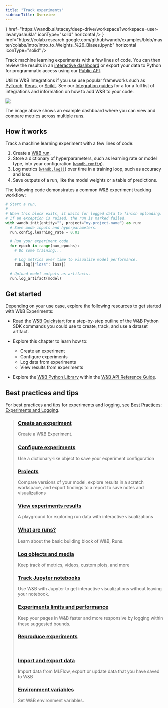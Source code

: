 ```yaml
---
title: "Track experiments"
sidebarTitle: Overview
---
```


<CardGroup cols={3}>
  <Card
    title="Try in W&B"
    icon={<svg viewBox="0 0 40 40" width="35" height="35" aria-hidden="true" fill="none" class="sc-fAUdSK emcrcO"><g clip-path="url(#clip0_911_1404)"><path d="M11 11.125C10.137 11.125 9.43748 10.4254 9.43748 9.56246C9.43748 8.6995 10.137 7.99994 11 7.99994C11.863 7.99994 12.5625 8.6995 12.5625 9.56246C12.5625 10.4254 11.863 11.125 11 11.125Z" fill="#FAC13C"></path><path d="M11 18.3126C9.61929 18.3126 8.5 17.1933 8.5 15.8126C8.5 14.4318 9.61929 13.3126 11 13.3126C12.3807 13.3126 13.5 14.4318 13.5 15.8126C13.5 17.1933 12.3807 18.3126 11 18.3126Z" fill="#FAC13C"></path><path d="M11 30.8125C9.61929 30.8125 8.5 29.6932 8.5 28.3125C8.5 26.9318 9.61929 25.8125 11 25.8125C12.3807 25.8125 13.5 26.9318 13.5 28.3125C13.5 29.6932 12.3807 30.8125 11 30.8125Z" fill="#FAC13C"></path><path d="M9.43748 22.0627C9.43748 22.9256 10.137 23.6252 11 23.6252C11.863 23.6252 12.5625 22.9256 12.5625 22.0627C12.5625 21.1997 11.863 20.5001 11 20.5001C10.137 20.5001 9.43748 21.1997 9.43748 22.0627Z" fill="#FAC13C"></path><path d="M11 35.9605C10.137 35.9605 9.43748 35.261 9.43748 34.398C9.43748 33.5351 10.137 32.8355 11 32.8355C11.863 32.8355 12.5625 33.5351 12.5625 34.398C12.5625 35.261 11.863 35.9605 11 35.9605Z" fill="#FAC13C"></path><path d="M11 43.1481C9.61929 43.1481 8.5 42.0288 8.5 40.6481C8.5 39.2674 9.61929 38.1481 11 38.1481C12.3807 38.1481 13.5 39.2674 13.5 40.6481C13.5 42.0288 12.3807 43.1481 11 43.1481Z" fill="#FAC13C"></path><path d="M11 55.6481C9.61929 55.6481 8.5 54.5288 8.5 53.1481C8.5 51.7674 9.61929 50.6481 11 50.6481C12.3807 50.6481 13.5 51.7674 13.5 53.1481C13.5 54.5288 12.3807 55.6481 11 55.6481Z" fill="#FAC13C"></path><path d="M9.43748 46.8982C9.43748 47.7612 10.137 48.4607 11 48.4607C11.863 48.4607 12.5625 47.7612 12.5625 46.8982C12.5625 46.0353 11.863 45.3357 11 45.3357C10.137 45.3357 9.43748 46.0353 9.43748 46.8982Z" fill="#FAC13C"></path><path d="M18.4375 -13.4375C18.4375 -12.5745 19.1371 -11.875 20 -11.875C20.863 -11.875 21.5625 -12.5745 21.5625 -13.4375C21.5625 -14.3004 20.863 -15 20 -15C19.1371 -15 18.4375 -14.3004 18.4375 -13.4375Z" fill="#FAC13C"></path><path d="M18.4375 -7.18739C18.4375 -6.32443 19.1371 -5.62486 20 -5.62486C20.863 -5.62486 21.5625 -6.32443 21.5625 -7.18739C21.5625 -8.05034 20.863 -8.74991 20 -8.74991C19.1371 -8.74991 18.4375 -8.05034 18.4375 -7.18739Z" fill="#FAC13C"></path><path d="M20 1.5625C18.6193 1.5625 17.5 0.443219 17.5 -0.937492C17.5 -2.3182 18.6193 -3.43749 20 -3.43749C21.3807 -3.43749 22.5 -2.3182 22.5 -0.937492C22.5 0.443219 21.3807 1.5625 20 1.5625Z" fill="#FAC13C"></path><path d="M18.4375 5.31262C18.4375 6.17558 19.1371 6.87514 20 6.87514C20.863 6.87514 21.5625 6.17558 21.5625 5.31262C21.5625 4.44967 20.863 3.7501 20 3.7501C19.1371 3.7501 18.4375 4.44967 18.4375 5.31262Z" fill="#FAC13C"></path><path d="M18.4375 11.3351C18.4375 12.198 19.1371 12.8976 20 12.8976C20.863 12.8976 21.5625 12.198 21.5625 11.3351C21.5625 10.4721 20.863 9.77255 20 9.77255C19.1371 9.77255 18.4375 10.4721 18.4375 11.3351Z" fill="#FAC13C"></path><path d="M18.4375 17.5852C18.4375 18.4481 19.1371 19.1477 20 19.1477C20.863 19.1477 21.5625 18.4481 21.5625 17.5852C21.5625 16.7222 20.863 16.0226 20 16.0226C19.1371 16.0226 18.4375 16.7222 18.4375 17.5852Z" fill="#FAC13C"></path><path d="M20 26.3351C18.6193 26.3351 17.5 25.2158 17.5 23.8351C17.5 22.4543 18.6193 21.3351 20 21.3351C21.3807 21.3351 22.5 22.4543 22.5 23.8351C22.5 25.2158 21.3807 26.3351 20 26.3351Z" fill="#FAC13C"></path><path d="M18.4375 30.0852C18.4375 30.9481 19.1371 31.6477 20 31.6477C20.863 31.6477 21.5625 30.9481 21.5625 30.0852C21.5625 29.2222 20.863 28.5227 20 28.5227C19.1371 28.5227 18.4375 29.2222 18.4375 30.0852Z" fill="#FAC13C"></path><path d="M27.4375 9.56252C27.4375 10.4255 28.1371 11.125 29 11.125C29.863 11.125 30.5626 10.4255 30.5626 9.56252C30.5626 8.69956 29.863 8 29 8C28.1371 8 27.4375 8.69956 27.4375 9.56252Z" fill="#FAC13C"></path><path d="M29 18.3126C27.6193 18.3126 26.5 17.1933 26.5 15.8126C26.5 14.4319 27.6193 13.3126 29 13.3126C30.3807 13.3126 31.5 14.4319 31.5 15.8126C31.5 17.1933 30.3807 18.3126 29 18.3126Z" fill="#FAC13C"></path><path d="M27.4375 22.0627C27.4375 22.9257 28.1371 23.6252 29 23.6252C29.863 23.6252 30.5626 22.9257 30.5626 22.0627C30.5626 21.1998 29.863 20.5002 29 20.5002C28.1371 20.5002 27.4375 21.1998 27.4375 22.0627Z" fill="#FAC13C"></path><path d="M27.4375 28.3126C27.4375 29.1756 28.1371 29.8751 29 29.8751C29.863 29.8751 30.5626 29.1756 30.5626 28.3126C30.5626 27.4496 29.863 26.7501 29 26.7501C28.1371 26.7501 27.4375 27.4496 27.4375 28.3126Z" fill="#FAC13C"></path><path d="M27.4375 34.0741C27.4375 34.937 28.1371 35.6366 29 35.6366C29.863 35.6366 30.5626 34.937 30.5626 34.0741C30.5626 33.2111 29.863 32.5116 29 32.5116C28.1371 32.5116 27.4375 33.2111 27.4375 34.0741Z" fill="#FAC13C"></path><path d="M29 42.8242C27.6193 42.8242 26.5 41.7049 26.5 40.3242C26.5 38.9435 27.6193 37.8242 29 37.8242C30.3807 37.8242 31.5 38.9435 31.5 40.3242C31.5 41.7049 30.3807 42.8242 29 42.8242Z" fill="#FAC13C"></path><path d="M27.4375 46.5743C27.4375 47.4372 28.1371 48.1368 29 48.1368C29.863 48.1368 30.5626 47.4372 30.5626 46.5743C30.5626 45.7113 29.863 45.0118 29 45.0118C28.1371 45.0118 27.4375 45.7113 27.4375 46.5743Z" fill="#FAC13C"></path><path d="M27.4375 52.8242C27.4375 53.6871 28.1371 54.3867 29 54.3867C29.863 54.3867 30.5626 53.6871 30.5626 52.8242C30.5626 51.9612 29.863 51.2616 29 51.2616C28.1371 51.2616 27.4375 51.9612 27.4375 52.8242Z" fill="#FAC13C"></path></g><defs><clipPath id="clip0_911_1404"><rect width="24" height="24" fill="white" transform="translate(8 8)"></rect></clipPath></defs></svg>}
    href="https://wandb.ai/stacey/deep-drive/workspace?workspace=user-lavanyashukla"
    iconType="solid"
    horizontal
  />
  <Card
    title="Try in Colab"
    icon={<svg viewBox="0 0 24 24" width="24" height="24" aria-hidden="true" fill="none" class="sc-dntaoT fLPWGM"><path d="M5.06541 9.08411L2.88146 6.89087C1.67664 8.09827 1 9.7343 1 11.44C1 13.1457 1.67664 14.7817 2.88146 15.9891L5.0747 13.7959C4.44978 13.1717 4.09786 12.3252 4.09612 11.4419C4.09438 10.5587 4.44295 9.71076 5.06541 9.08411Z" fill="#E8710A"></path><path d="M2.88146 6.89071L5.06541 9.08395C5.37527 8.77373 5.74324 8.52763 6.14827 8.35972C6.55331 8.1918 6.98747 8.10538 7.42594 8.10538C7.8644 8.10538 8.29856 8.1918 8.7036 8.35972C9.10864 8.52763 9.4766 8.77373 9.78646 9.08395L11.3756 6.36098L11.2827 6.28663C10.0431 5.36184 8.51219 4.91398 6.96964 5.02489C5.42709 5.13581 3.97596 5.79809 2.88146 6.89071Z" fill="#F9AB00"></path><path d="M11.3849 16.5187L9.78646 13.8051C9.4766 14.1153 9.10864 14.3614 8.7036 14.5293C8.29856 14.6972 7.8644 14.7836 7.42594 14.7836C6.98747 14.7836 6.55331 14.6972 6.14827 14.5293C5.74324 14.3614 5.37527 14.1153 5.06541 13.8051L2.88146 15.9983C3.97378 17.0812 5.41759 17.7374 6.95171 17.8482C8.48582 17.959 10.0089 17.517 11.2455 16.6024L11.3478 16.5187" fill="#F9AB00"></path><path d="M11.9983 6.89075C10.7935 8.09815 10.1168 9.73418 10.1168 11.4399C10.1168 13.1456 10.7935 14.7816 11.9983 15.989L14.1915 13.7958C13.5655 13.1697 13.2138 12.3206 13.2138 11.4352C13.2138 10.5499 13.5655 9.70075 14.1915 9.0747C14.8176 8.44865 15.6667 8.09694 16.5521 8.09694C17.4374 8.09694 18.2865 8.44865 18.9126 9.0747L21.1151 6.89075C20.5169 6.29138 19.8064 5.81588 19.0242 5.49144C18.242 5.167 17.4035 5 16.5567 5C15.7099 5 14.8714 5.167 14.0892 5.49144C13.307 5.81588 12.5965 6.29138 11.9983 6.89075Z" fill="#F9AB00"></path><path d="M21.1151 6.89087L18.9312 9.08411C19.5572 9.71016 19.9089 10.5593 19.9089 11.4446C19.9089 12.33 19.5572 13.1791 18.9312 13.8052C18.3051 14.4312 17.456 14.7829 16.5706 14.7829C15.6853 14.7829 14.8362 14.4312 14.2101 13.8052L11.9983 15.9984C13.206 17.2074 14.8446 17.8871 16.5534 17.8879C17.3996 17.8884 18.2375 17.7221 19.0194 17.3987C19.8013 17.0753 20.5119 16.6011 21.1105 16.0031C21.7091 15.405 22.1841 14.695 22.5083 13.9134C22.8325 13.1318 22.9996 12.2941 23 11.4479C23.0004 10.6018 22.8342 9.76384 22.5108 8.98194C22.1874 8.20003 21.7131 7.48949 21.1151 6.89087Z" fill="#E8710A"></path></svg>}
    href="https://colab.research.google.com/github/wandb/examples/blob/master/colabs/intro/Intro_to_Weights_%26_Biases.ipynb"
    horizontal
    iconType="solid"
  />

</CardGroup>

Track machine learning experiments with a few lines of code. You can then review the results in an [interactive dashboard](/guides/track/workspaces) or export your data to Python for programmatic access using our [Public API](/ref/python/public-api/).

Utilize W\&B Integrations if you use use popular frameworks such as [PyTorch](/guides/integrations/pytorch), [Keras](/guides/integrations/keras), or [Scikit](/guides/integrations/scikit). See our [Integration guides](/guides/integrations) for a for a full list of integrations and information on how to add W\&B to your code.

<Frame>
  <img src="/images/guides/assets/images/experiments_landing_page-7294ae5ae2d104813fef047b5f09742f.png"/>
</Frame>

The image above shows an example dashboard where you can view and compare metrics across multiple [runs](/guides/runs).

## How it works

Track a machine learning experiment with a few lines of code:

1. Create a [W\&B run](/guides/runs).
2. Store a dictionary of hyperparameters, such as learning rate or model type, into your configuration ([`wandb.config`](/guides/track/config)).
3. Log metrics ([`wandb.log()`](/guides/track/log)) over time in a training loop, such as accuracy and loss.
4. Save outputs of a run, like the model weights or a table of predictions.

The following code demonstrates a common W\&B experiment tracking workflow:

```python
# Start a run.
#
# When this block exits, it waits for logged data to finish uploading.
# If an exception is raised, the run is marked failed.
with wandb.init(entity="", project="my-project-name") as run:
  # Save mode inputs and hyperparameters.
  run.config.learning_rate = 0.01

  # Run your experiment code.
  for epoch in range(num_epochs):
    # Do some training...

    # Log metrics over time to visualize model performance.
    run.log({"loss": loss})

  # Upload model outputs as artifacts.
  run.log_artifact(model)
```

## Get started
Depending on your use case, explore the following resources to get started with W\&B Experiments:

* Read the [W\&B Quickstart](/quickstart) for a step-by-step outline of the W\&B Python SDK commands you could use to create, track, and use a dataset artifact.

* Explore this chapter to learn how to:

  * Create an experiment
  * Configure experiments
  * Log data from experiments
  * View results from experiments

* Explore the [W\&B Python Library](/ref/python/) within the [W\&B API Reference Guide](/ref/).

## Best practices and tips

For best practices and tips for experiments and logging, see [Best Practices: Experiments and Logging](https://wandb.ai/wandb/pytorch-lightning-e2e/reports/W-B-Best-Practices-Guide--VmlldzozNTU1ODY1#w&b-experiments-and-logging).

>### [Create an experiment](/guides/track/launch/)
>Create a W&B Experiment.
>### [Configure experiments](/guides/track/config/)
>Use a dictionary-like object to save your experiment configuration
>### [Projects](/guides/track/project-page/)
>Compare versions of your model, explore results in a scratch workspace, and export findings to a report to save notes and visualizations
>### [View experiments results](/guides/track/workspaces/)
>A playground for exploring run data with interactive visualizations
>### [What are runs?](/guides/runs/)
>Learn about the basic building block of W&B, Runs.
>### [Log objects and media](/guides/track/log/)
>Keep track of metrics, videos, custom plots, and more
>### [Track Jupyter notebooks](/guides/track/jupyter/)
>Use W&B with Jupyter to get interactive visualizations without leaving your notebook.
>### [Experiments limits and performance](/guides/track/limits/)
>Keep your pages in W&B faster and more responsive by logging within these suggested bounds.
>### [Reproduce experiments](/guides/track/reproduce_experiments/)
>&emsp;
>### [Import and export data](/guides/track/public-api-guide/)
>Import data from MLFlow, export or update data that you have saved to W&B
>### [Environment variables](/guides/track/environment-variables/)
>Set W&B environment variables.